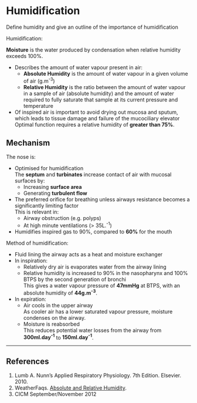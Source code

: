 # Humidification

:::CICM
Define humidity and give an outline of the importance of humidification
:::

Humidification:

::: column-margin
**Moisture** is the water produced by condensation when relative humidity exceeds 100%.
:::

* Describes the amount of water vapour present in air:
    * **Absolute Humidity** is the amount of water vapour in a given volume of air (g.m^-3^)
    * **Relative Humidity** is the ratio between the amount of water vapour in a sample of air (absolute humidity) and the amount of water required to fully saturate that sample at its current pressure and temperature
* Of inspired air is important to avoid drying out mucosa and sputum, which leads to tissue damage and failure of the mucociliary elevator\
Optimal function requires a relative humidity of **greater than 75%**.

## Mechanism

The nose is:

* Optimised for humidification\
The **septum** and **turbinates** increase contact of air with mucosal surfaces by:
    * Increasing **surface area**
    * Generating **turbulent flow**
* The preferred orifice for breathing unless airways resistance becomes a significantly limiting factor\
This is relevant in:
    * Airway obstruction (e.g. polyps)
    * At high minute ventilations (> 35L.^-1^)
* Humidifies inspired gas to 90%, compared to **60%** for the mouth

Method of humidification:

* Fluid lining the airway acts as a heat and moisture exchanger
* In inspiration:
    * Relatively dry air is evaporates water from the airway lining
    * Relative humidity is increased to 90% in the nasopharynx and 100% BTPS by the second generation of bronchi\
    This gives a water vapour pressure of **47mmHg** at BTPS, with an absolute humidity of **44g.m^-3^**.
* In expiration:
    * Air cools in the upper airway\
 As cooler air has a lower saturated vapour pressure, moisture condenses on the airway.
    * Moisture is reabsorbed\
    This reduces potential water losses from the airway from **300ml.day^-1^** to **150ml.day^-1^**.

---

## References

1. Lumb A. Nunn's Applied Respiratory Physiology. 7th Edition. Elsevier. 2010.
2. WeatherFaqs. [Absolute and Relative Humidity](http://weatherfaqs.org.uk/node/29).
3. CICM September/November 2012